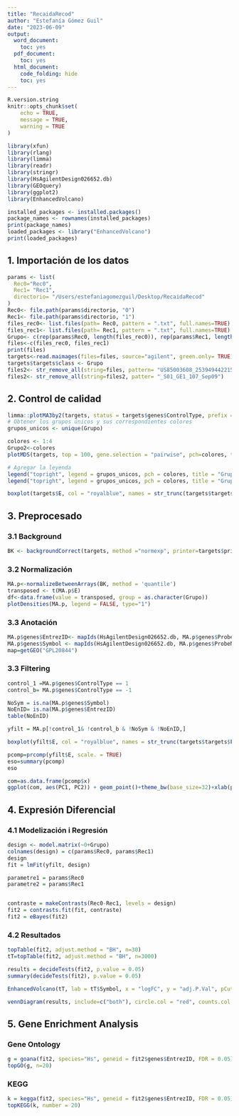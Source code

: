 ```yaml
---
title: "RecaidaRecod"
author: "Estefanía Gómez Guil"
date: "2023-06-09"
output:
  word_document:
    toc: yes
  pdf_document:
    toc: yes
  html_document:
    code_folding: hide
    toc: yes
---
```


```r
R.version.string
knitr::opts_chunk$set(
	echo = TRUE,
	message = TRUE,
	warning = TRUE
)

library(xfun)
library(rlang)
library(limma)
library(readr)
library(stringr)
library(HsAgilentDesign026652.db)
library(GEOquery)
library(ggplot2)
library(EnhancedVolcano)

installed_packages <- installed.packages()
package_names <- rownames(installed_packages)
print(package_names)
loaded_packages <- library("EnhancedVolcano")
print(loaded_packages)
```

## 1. Importación de los datos
```r
params <- list(
  Rec0="Rec0",
  Rec1= "Rec1",
  directorio= "/Users/estefaniagomezguil/Desktop/RecaidaRecod"
)
Rec0<- file.path(params$directorio, "0")
Rec1<- file.path(params$directorio, "1")
files_rec0<- list.files(path= Rec0, pattern = ".txt", full.names=TRUE)
files_rec1<- list.files(path= Rec1, pattern = ".txt", full.names=TRUE)
Grupo<- c(rep(params$Rec0, length(files_rec0)), rep(params$Rec1, length(files_rec1)))
files<-c(files_rec0, files_rec1)
print(files)
targets<-read.maimages(files=files, source="agilent", green.only= TRUE)
targets$targets$class <- Grupo
files2<- str_remove_all(string=files, pattern= "US85003608_253949442215")
files2<- str_remove_all(string=files2, patter= "_S01_GE1_107_Sep09")

```

## 2. Control de calidad

```r
limma::plotMA3by2(targets, status = targets$genes$ControlType, prefix = "MA", device = "pdf")
# Obtener los grupos únicos y sus correspondientes colores
grupos_unicos <- unique(Grupo)

colores <- 1:4
Grupo2<-colores
plotMDS(targets, top = 100, gene.selection = "pairwise", pch=colores, type="p", plot = TRUE)

# Agregar la leyenda
legend("topright", legend = grupos_unicos, pch = colores, title = "Grupos")
legend("topright", legend = grupos_unicos, pch = colores, title = "Grupos")

boxplot(targets$E, col = "royalblue", names = str_trunc(targets$targets$FileName, width = 10, side = "left"))
```

## 3. Preprocesado

### 3.1 Background
```r
BK <- backgroundCorrect(targets, method ="normexp", printer=targets$printer, verbose=TRUE)
```

### 3.2 Normalización
```r
MA.p<-normalizeBetweenArrays(BK, method = 'quantile')
transposed <- t(MA.p$E)
df<-data.frame(value = transposed, group = as.character(Grupo))
plotDensities(MA.p, legend = FALSE, type="1")
```

### 3.3 Anotación
```r
MA.p$genes$EntrezID<- mapIds(HsAgilentDesign026652.db, MA.p$genes$ProbeName, keytype = "PROBEID", column = "ENTREZID")
MA.p$genes$Symbol <- mapIds(HsAgilentDesign026652.db, MA.p$genes$ProbeName, keytype = "PROBEID", column = "SYMBOL")
map=getGEO("GPL20844")
```

### 3.3 Filtering
```r
control_1 =MA.p$genes$ControlType == 1
control_b= MA.p$genes$ControlType == -1
```

```r
NoSym = is.na(MA.p$genes$Symbol)
NoEnID= is.na(MA.p$genes$EntrezID)
table(NoEnID)
```

```r
yfilt = MA.p[!control_1& !control_b & !NoSym & !NoEnID,]
```

```r
boxplot(yfilt$E, col = "royalblue", names = str_trunc(targets$targets$FileName, width = 10, side = "left"))
```

```r
pcomp=prcomp(yfilt$E, scale. = TRUE)
eso=summary(pcomp)
eso
```

```r
com=as.data.frame(pcomp$x)
ggplot(com, aes(PC1, PC2)) + geom_point()+theme_bw(base_size=32)+xlab(paste("PC1:",eso$importance[2,1])) + ylab(paste("PC2:",eso$importance[2,2]))+theme(legend.position="top")
```

## 4. Expresión Diferencial


### 4.1 Modelización i Regresión

```r
design <- model.matrix(~0+Grupo)
colnames(design) = c(params$Rec0, params$Rec1)
design
fit = lmFit(yfilt, design)

```

```r
parametre1 = params$Rec0
parametre2 = params$Rec1


contraste = makeContrasts(Rec0-Rec1, levels = design)
fit2 = contrasts.fit(fit, contraste)
fit2 = eBayes(fit2)

```

### 4.2 Resultados

```r
topTable(fit2, adjust.method = "BH", n=30)
tT=topTable(fit2, adjust.method = "BH", n=3000)

results = decideTests(fit2, p.value = 0.05)
summary(decideTests(fit2), p.value = 0.05)
```

```r
EnhancedVolcano(tT, lab = tT$Symbol, x = "logFC", y = "adj.P.Val", pCutoff = 0.05, FCcutoff=2, labSize = 6.0, ylim=0.95)
```

```r
vennDiagram(results, include=c("both"), circle.col = "red", counts.col = "blue", names = c("CHD9-CTL"))
```

## 5. Gene Enrichment Analysis


### Gene Ontology

```r
g = goana(fit2, species="Hs", geneid = fit2$genes$EntrezID, FDR = 0.05)
topGO(g, n=20)
```

### KEGG

```r
k = kegga(fit2, species="Hs", geneid = fit2$genes$EntrezID, FDR = 0.05)
topKEGG(k, number = 20)
```